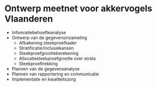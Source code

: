 # Ontwerp meetnet voor akkervogels Vlaanderen {#ontwerp-meetnet}

-   Infomratiebehoefteanalyse
-   Ontwerp van de gegevensinzameling
    -   Afbakening steekproefkader
    -   Stratificatie/inclusiekansen
    -   Steekproefgrootteberekening
    -   Allocatiesteekproefgrootte over strata
    -   Steekproeftrekking
-   Plannen van de gegevensanalyse
-   Plannen van rapportering en communicatie
-   Implementatie en kwaliteitszorg
